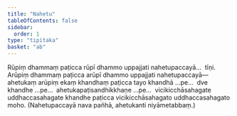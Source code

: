 ```yaml
---
title: "Nahetu"
tableOfContents: false
sidebar:
  order: 1
type: "tipitaka"
basket: "ab"
---
```



<DynamicBreadcrumb />

<Division number="97">

<Paragraph number="765">
Rūpiṃ dhammaṃ paṭicca rūpī dhammo uppajjati nahetupaccayā…  tīṇi.
</Paragraph>

<Paragraph number="766">
Arūpiṃ dhammaṃ paṭicca arūpī dhammo uppajjati nahetupaccayā—  ahetukaṃ arūpiṃ ekaṃ khandhaṃ paṭicca tayo khandhā …pe…  dve khandhe …pe…  ahetukapaṭisandhikkhaṇe …pe…  vicikicchāsahagate uddhaccasahagate khandhe paṭicca vicikicchāsahagato uddhaccasahagato moho. (Nahetupaccayā nava pañhā, ahetukanti niyāmetabbaṃ.)
</Paragraph>
</Division>